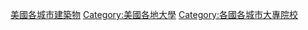 [[Category:美國各城市建築物|]]
[[Category:美國各地大學|Category:美國各地大學]]
[[Category:各國各城市大專院校|Category:各國各城市大專院校]]
